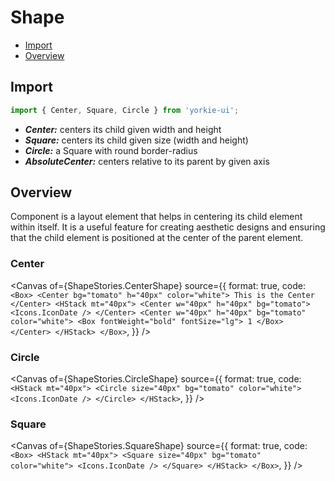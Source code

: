 # Shape


<Meta of={ShapeStories} />

- [Import](#import)
- [Overview](#overview)

## Import

```jsx
import { Center, Square, Circle } from 'yorkie-ui';
```

- **_Center:_** centers its child given width and height
- **_Square:_** centers its child given size (width and height)
- **_Circle:_** a Square with round border-radius
- **_AbsoluteCenter:_** centers relative to its parent by given axis

## Overview

Component is a layout element that helps in centering its child element within itself. It is a useful feature for creating aesthetic designs and ensuring that the child element is positioned at the center of the parent element.

### Center

<Canvas
  of={ShapeStories.CenterShape}
  source={{
    format: true,
    code: `
      <Box>
        <Center bg="tomato" h="40px" color="white">
          This is the Center
        </Center>
        <HStack mt="40px">
          <Center w="40px" h="40px" bg="tomato">
            <Icons.IconDate />
          </Center>
          <Center w="40px" h="40px" bg="tomato" color="white">
            <Box fontWeight="bold" fontSize="lg">
              1
            </Box>
          </Center>
        </HStack>
      </Box>
    `,
  }}
/>

### Circle

<Canvas
  of={ShapeStories.CircleShape}
  source={{
    format: true,
    code: `
      <HStack mt="40px">
        <Circle size="40px" bg="tomato" color="white">
          <Icons.IconDate />
        </Circle>
      </HStack>
    `,
  }}
/>

### Square

<Canvas
  of={ShapeStories.SquareShape}
  source={{
    format: true,
    code: `
      <Box>
        <HStack mt="40px">
          <Square size="40px" bg="tomato" color="white">
            <Icons.IconDate />
          </Square>
        </HStack>
      </Box>
    `,
  }}
/>
